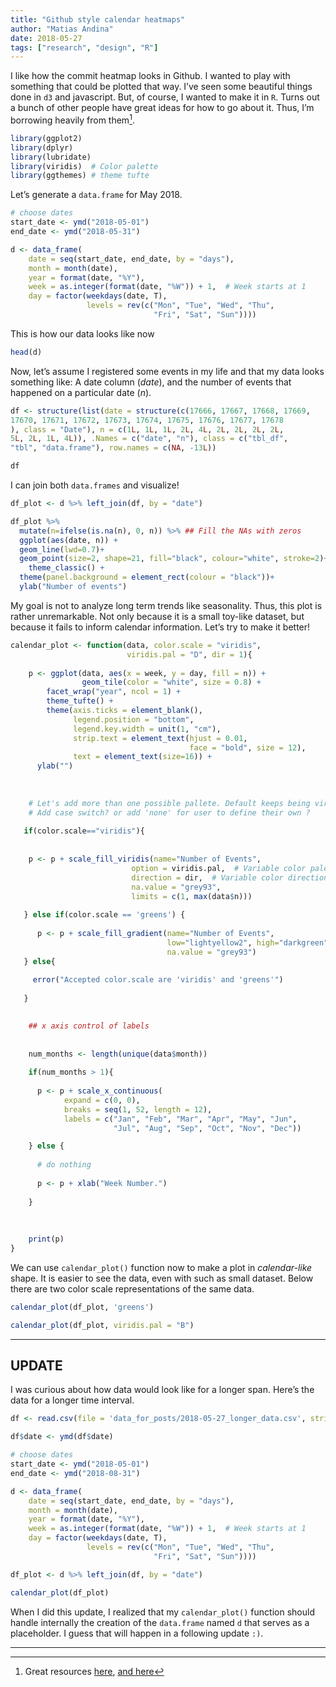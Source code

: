 ```yaml
---
title: "Github style calendar heatmaps"
author: "Matias Andina"
date: 2018-05-27
tags: ["research", "design", "R"]
---
```


I like how the commit heatmap looks in Github. I wanted to play with something that could be plotted that way. I've seen some beautiful things done in `d3` and javascript. But, of course, I wanted to make it in `R`. Turns out a bunch of other people have great ideas for how to go about it. Thus, I'm borrowing heavily from them[^1].


```r

library(ggplot2)
library(dplyr)
library(lubridate)
library(viridis)  # Color palette
library(ggthemes) # theme tufte


```

Let's generate a `data.frame` for May 2018.


```r

# choose dates
start_date <- ymd("2018-05-01")
end_date <- ymd("2018-05-31")

d <- data_frame(
    date = seq(start_date, end_date, by = "days"),
    month = month(date),
    year = format(date, "%Y"),
    week = as.integer(format(date, "%W")) + 1,  # Week starts at 1
    day = factor(weekdays(date, T), 
                 levels = rev(c("Mon", "Tue", "Wed", "Thu",
                                "Fri", "Sat", "Sun"))))


```


This is how our data looks like now

```r

head(d)

```

Now, let's assume I registered some events in my life and that my data looks something like: A date column (*date*), and the number of events that happened on a particular date (*n*).

```r

df <- structure(list(date = structure(c(17666, 17667, 17668, 17669, 
17670, 17671, 17672, 17673, 17674, 17675, 17676, 17677, 17678
), class = "Date"), n = c(1L, 1L, 1L, 2L, 4L, 2L, 2L, 2L, 2L, 
5L, 2L, 1L, 4L)), .Names = c("date", "n"), class = c("tbl_df", 
"tbl", "data.frame"), row.names = c(NA, -13L))

```


```r

df

```


I can join both `data.frames` and visualize!  

```r

df_plot <- d %>% left_join(df, by = "date") 

df_plot %>%
  mutate(n=ifelse(is.na(n), 0, n)) %>% ## Fill the NAs with zeros
  ggplot(aes(date, n)) +
  geom_line(lwd=0.7)+
  geom_point(size=2, shape=21, fill="black", colour="white", stroke=2)+
    theme_classic() +
  theme(panel.background = element_rect(colour = "black"))+
  ylab("Number of events")

```

My goal is not to analyze long term trends like seasonality. Thus, this plot is rather unremarkable. Not only because it is a small toy-like dataset, but because it fails to inform calendar information. Let's try to make it better!

```r

calendar_plot <- function(data, color.scale = "viridis",
                          viridis.pal = "D", dir = 1){
    
    p <- ggplot(data, aes(x = week, y = day, fill = n)) +
                geom_tile(color = "white", size = 0.8) +
        facet_wrap("year", ncol = 1) +
        theme_tufte() +
        theme(axis.ticks = element_blank(),
              legend.position = "bottom",
              legend.key.width = unit(1, "cm"),
              strip.text = element_text(hjust = 0.01,
                                        face = "bold", size = 12),
              text = element_text(size=16)) + 
      ylab("")
    
    
    
    # Let's add more than one possible pallete. Default keeps being viridis
    # Add case switch? or add 'none' for user to define their own ?
    
   if(color.scale=="viridis"){
  
     
    p <- p + scale_fill_viridis(name="Number of Events", 
                           option = viridis.pal,  # Variable color palette
                           direction = dir,  # Variable color direction
                           na.value = "grey93",
                           limits = c(1, max(data$n)))
  
   } else if(color.scale == 'greens') {
     
      p <- p + scale_fill_gradient(name="Number of Events",
                                   low="lightyellow2", high="darkgreen", 
                                   na.value = "grey93")
   } else{
     
     error("Accepted color.scale are 'viridis' and 'greens'")
     
   }

    
    ## x axis control of labels
    
    
    num_months <- length(unique(data$month))
    
    if(num_months > 1){
      
      p <- p + scale_x_continuous(
            expand = c(0, 0),
            breaks = seq(1, 52, length = 12),
            labels = c("Jan", "Feb", "Mar", "Apr", "May", "Jun",
                       "Jul", "Aug", "Sep", "Oct", "Nov", "Dec"))

    } else {
      
      # do nothing
      
      p <- p + xlab("Week Number.")
      
    }
        
      
    
    print(p)
}


```



We can use `calendar_plot()` function now to make a plot in *calendar-like* shape. It is easier to see the data, even with such as small dataset. Below there are two color scale representations of the same data.

```r

calendar_plot(df_plot, 'greens')

calendar_plot(df_plot, viridis.pal = "B")

```


***

## UPDATE

I was curious about how data would look like for a longer span. Here's the data for a longer time interval.  

```r

df <- read.csv(file = 'data_for_posts/2018-05-27_longer_data.csv', stringsAsFactors = FALSE)

df$date <- ymd(df$date)

# choose dates
start_date <- ymd("2018-05-01")
end_date <- ymd("2018-08-31")

d <- data_frame(
    date = seq(start_date, end_date, by = "days"),
    month = month(date),
    year = format(date, "%Y"),
    week = as.integer(format(date, "%W")) + 1,  # Week starts at 1
    day = factor(weekdays(date, T), 
                 levels = rev(c("Mon", "Tue", "Wed", "Thu",
                                "Fri", "Sat", "Sun"))))

df_plot <- d %>% left_join(df, by = "date") 


```


```r

calendar_plot(df_plot)

```

When I did this update, I realized that my `calendar_plot()` function should handle internally the creation of the `data.frame` named `d` that serves as a placeholder. I guess that will happen in a following update `:)`.  

***
[^1]: Great resources  [here](https://vuorre.netlify.com/post/2016/2016-03-24-github-waffle-plot/), [and here](http://ethen8181.github.io/Business-Analytics/articles/calendar_heatmaps/calendar_heatmaps.html)

